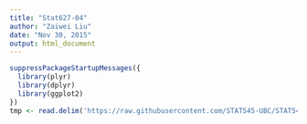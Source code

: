 ```yaml
---
title: "Stat627-04"
author: "Zaiwei Liu"
date: "Nov 30, 2015"
output: html_document
---
```



```r
suppressPackageStartupMessages({
  library(plyr)
  library(dplyr)
  library(ggplot2)
})
tmp <- read.delim('https://raw.githubusercontent.com/STAT545-UBC/STAT545-UBC.github.io/master/gapminderDataFiveYear_dirty.txt')
```



